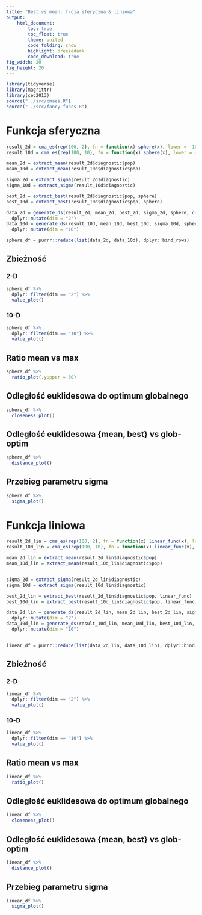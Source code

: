 ```yaml
---
title: "Best vs mean: f-cja sferyczna & liniowa"
output:
    html_document:
        toc: true
        toc_float: true
        theme: united
        code_folding: show
        highlight: breezedark
        code_download: true
fig_width: 20
fig_height: 20
---
```

```r
library(tidyverse)
library(magrittr)
library(cec2013)
source("../src/cmaes.R")
source("../src/fancy-funcs.R")
```

# Funkcja sferyczna

```r
result_2d = cma_es(rep(100, 2), fn = function(x) sphere(x), lower = -100, upper = 100)
result_10d = cma_es(rep(100, 10), fn = function(x) sphere(x), lower = -100, upper = 100)

mean_2d = extract_mean(result_2d$diagnostic$pop)
mean_10d = extract_mean(result_10d$diagnostic$pop)

sigma_2d = extract_sigma(result_2d$diagnostic)
sigma_10d = extract_sigma(result_10d$diagnostic)

best_2d = extract_best(result_2d$diagnostic$pop, sphere)
best_10d = extract_best(result_10d$diagnostic$pop, sphere)

data_2d = generate_ds(result_2d, mean_2d, best_2d, sigma_2d, sphere, c(-21.98481, 11.55500)) %>%
  dplyr::mutate(dim = "2")
data_10d = generate_ds(result_10d, mean_10d, best_10d, sigma_10d, sphere, c(-21.98481, 11.55500, -36.01068,  69.37273, -37.60887, -48.53629,  53.76477,  13.71857,  69.82859, -18.62781)) %>%
  dplyr::mutate(dim = "10")

sphere_df = purrr::reduce(list(data_2d, data_10d), dplyr::bind_rows)
```

## Zbieżność

### 2-D

```r
sphere_df %>% 
  dplyr::filter(dim == "2") %>%
  value_plot()
```

### 10-D

```r
sphere_df %>% 
  dplyr::filter(dim == "10") %>%
  value_plot()
```

## Ratio mean vs max

```r
sphere_df %>%
  ratio_plot(.yupper = 30)
```

## Odległość euklidesowa do optimum globalnego

```r
sphere_df %>%
  closeness_plot()
```

## Odległość euklidesowa {mean, best} vs glob-optim

```r
sphere_df %>%
  distance_plot()
```

## Przebieg parametru sigma

```r
sphere_df %>%
  sigma_plot()
```

 
# Funkcja liniowa


```r
result_2d_lin = cma_es(rep(100, 2), fn = function(x) linear_func(x), lower = 1, upper = 1000)
result_10d_lin = cma_es(rep(100, 10), fn = function(x) linear_func(x), lower = 1, upper = 1000)

mean_2d_lin = extract_mean(result_2d_lin$diagnostic$pop)
mean_10d_lin = extract_mean(result_10d_lin$diagnostic$pop)


sigma_2d = extract_sigma(result_2d_lin$diagnostic)
sigma_10d = extract_sigma(result_10d_lin$diagnostic)

best_2d_lin = extract_best(result_2d_lin$diagnostic$pop, linear_func)
best_10d_lin = extract_best(result_10d_lin$diagnostic$pop, linear_func)

data_2d_lin = generate_ds(result_2d_lin, mean_2d_lin, best_2d_lin, sigma_2d, linear_func, rep(1, 2)) %>%
  dplyr::mutate(dim = "2")
data_10d_lin = generate_ds(result_10d_lin, mean_10d_lin, best_10d_lin, sigma_10d, linear_func, rep(1, 10)) %>% 
  dplyr::mutate(dim = "10")


linear_df = purrr::reduce(list(data_2d_lin, data_10d_lin), dplyr::bind_rows)
```

## Zbieżność

### 2-D

```r
linear_df %>% 
  dplyr::filter(dim == "2") %>%
  value_plot()
```

### 10-D

```r
linear_df %>% 
  dplyr::filter(dim == "10") %>%
  value_plot()
```

## Ratio mean vs max

```r
linear_df %>%
  ratio_plot()
```

## Odległość euklidesowa do optimum globalnego

```r
linear_df %>%
  closeness_plot()
```

## Odległość euklidesowa {mean, best} vs glob-optim

```r
linear_df %>%
  distance_plot()
```

## Przebieg parametru sigma

```r
linear_df %>%
  sigma_plot()
```


